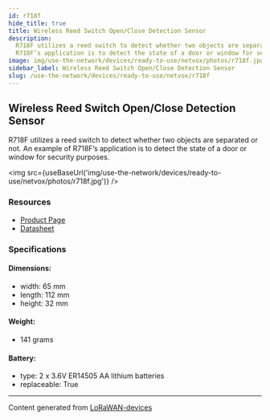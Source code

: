 ```yaml
---
id: r718f
hide_title: true
title: Wireless Reed Switch Open/Close Detection Sensor
description:
  R718F utilizes a reed switch to detect whether two objects are separated or not. An example of
  R718F’s application is to detect the state of a door or window for security purposes.
image: img/use-the-network/devices/ready-to-use/netvox/photos/r718f.jpg
sidebar_label: Wireless Reed Switch Open/Close Detection Sensor
slug: /use-the-network/devices/ready-to-use/netvox/r718f
---
```



## Wireless Reed Switch Open/Close Detection Sensor

R718F utilizes a reed switch to detect whether two objects are separated or not. An example of
R718F’s application is to detect the state of a door or window for security purposes.

<img src={useBaseUrl('img/use-the-network/devices/ready-to-use/netvox/photos/r718f.jpg')} />

### Resources

- [Product Page](http://www.netvox.com.tw/product.asp?pro=R718F)
- [Datasheet](http://www.netvox.com.tw/um/R718F/R718Fdatasheet.pdf)

### Specifications

#### Dimensions:

- width: 65 mm
- length: 112 mm
- height: 32 mm

#### Weight:

- 141 grams

#### Battery:

- type: 2 x 3.6V ER14505 AA lithium batteries
- replaceable: True

---

Content generated from [LoRaWAN-devices](https://github.com/TheThingsNetwork/lorawan-devices)
